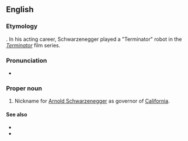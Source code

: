 ==English==

===Etymology===
{{blend|governor|Terminator|lang=en}}. In his acting career, Schwarzenegger played a "Terminator" robot in the ''[[w:The Terminator|Terminator]]'' film series.

===Pronunciation===
* {{IPA|/ˈɡʌvɚneɪtɚ/|lang=en}}

===Proper noun===
{{en-proper noun}}

# Nickname for [[Arnold Schwarzenegger]] as governor of [[California]].

====See also====
* {{l|en|Ahhnold}}
* {{projectlink|wikipedia}}